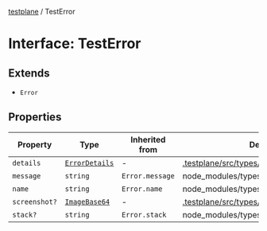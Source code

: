 [testplane](../README.mdx) / TestError

# Interface: TestError

## Extends

- `Error`

## Properties

| Property | Type | Inherited from | Defined in |
| ------ | ------ | ------ | ------ |
| `details` | [`ErrorDetails`](ErrorDetails.mdx) | - | [.testplane/src/types/index.ts:59](https://github.com/gemini-testing/testplane/blob/57d0b182c37e21d8bdf52acbb137a028841767af/src/types/index.ts#L59) |
| `message` | `string` | `Error.message` | node\_modules/typescript/lib/lib.es5.d.ts:1077 |
| `name` | `string` | `Error.name` | node\_modules/typescript/lib/lib.es5.d.ts:1076 |
| `screenshot?` | [`ImageBase64`](ImageBase64.mdx) | - | [.testplane/src/types/index.ts:58](https://github.com/gemini-testing/testplane/blob/57d0b182c37e21d8bdf52acbb137a028841767af/src/types/index.ts#L58) |
| `stack?` | `string` | `Error.stack` | node\_modules/typescript/lib/lib.es5.d.ts:1078 |
